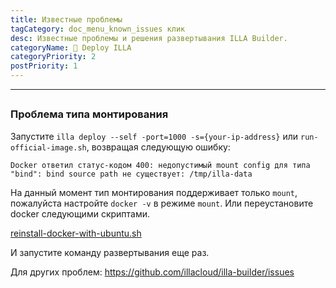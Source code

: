 ```yaml
---
title: Известные проблемы
tagCategory: doc_menu_known_issues клик
desc: Известные проблемы и решения развертывания ILLA Builder.
categoryName: 👷 Deploy ILLA
categoryPriority: 2
postPriority: 1
---
```


* * *

## <h2 hidden>Known Issues</h2>

### Проблема типа монтирования

Запустите `illa deploy --self -port=1000 -s={your-ip-address}` или `run-official-image.sh`, возвращая следующую ошибку:

`Docker ответил статус-кодом 400: недопустимый mount config для типа "bind": bind source path не существует: /tmp/illa-data`

На данный момент тип монтирования поддерживает только `mount`, пожалуйста настройте `docker -v` в режиме `mount`. Или переустановите docker следующими скриптами.

[reinstall-docker-with-ubuntu.sh](https://github.com/illacloud/deploy-illa-manually/blob/main/utils/reinstall-docker-with-ubuntu.sh)

И запустите команду развертывания еще раз.

Для других проблем: https://github.com/illacloud/illa-builder/issues
